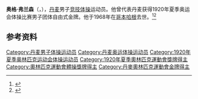 {{NoteTA|G1=Sports}}
'''奥格·弗兰森'''（{{lang-da|Aage Frandsen}}，{{bd|1890年|10月18日|1968年|3月24日}}），[[丹麦|丹麦]]男子[[竞技体操|竞技体操]]运动员。他曾代表丹麦获得1920年夏季奥运会体操比赛男子团体自由式金牌。他于1968年在[[哥本哈根|哥本哈根]]去世。<ref>{{Cite web|title=Aage FRANDSEN|url=https://www.olympic.org/aage-frandsen|accessdate=2021-03-30|work=International Olympic Committee|archive-date=2017-11-15|archive-url=https://web.archive.org/web/20171115231206/https://www.olympic.org/Aage-Frandsen|dead-url=no}}</ref><ref>{{cite web|url=https://www.olympedia.org/athletes/29623|title=Aage Frandsen|work=Olympedia|accessdate=2021-03-30|archive-date=2021-07-03|archive-url=https://web.archive.org/web/20210703201113/https://www.olympedia.org/athletes/29623|dead-url=no}}</ref>

== 参考资料 ==
{{reflist}}

{{Authority control}}
{{DEFAULTSORT:Frandsen, Aage}}
[[Category:丹麦男子体操运动员|Category:丹麦男子体操运动员]]
[[Category:丹麦奥运体操运动员|Category:丹麦奥运体操运动员]]
[[Category:1920年夏季奥林匹克运动会体操运动员|Category:1920年夏季奥林匹克运动会体操运动员]]
[[Category:1920年夏季奧林匹克運動會獎牌得主|Category:1920年夏季奧林匹克運動會獎牌得主]]
[[Category:奧林匹克運動會體操獎牌得主|Category:奧林匹克運動會體操獎牌得主]]
[[Category:丹麥奧林匹克運動會金牌得主|Category:丹麥奧林匹克運動會金牌得主]]